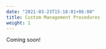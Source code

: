 ```yaml
---
date: "2021-03-23T15:18:01+06:00"
title: Custom Management Procedures
weight: 1
---
```

 
Coming soon!

